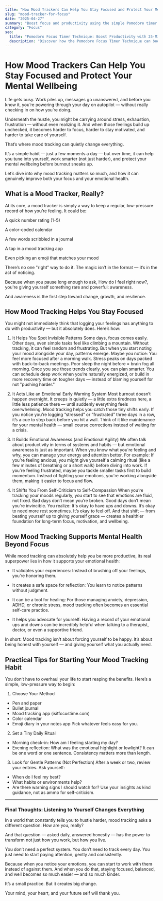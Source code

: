 ```yaml
---
title: "How Mood Trackers Can Help You Stay Focused and Protect Your Mental Wellbeing"
slug: "mood-tracker-for-focus"
date: "2025-04-27"
summary: "Boost focus and productivity using the simple Pomodoro timer technique."
category: "Focus"
seo:
  title: "Pomodoro Focus Timer Technique: Boost Productivity with 25-Minute Work Sessions"
  description: "Discover how the Pomodoro Focus Timer Technique can boost your productivity and help you stay focused. Learn step-by-step how to use this proven method to get more done with less stress."
---
```


# How Mood Trackers Can Help You Stay Focused and Protect Your Mental Wellbeing

Life gets busy.
Work piles up, messages go unanswered, and before you know it, you’re powering through your day on autopilot — without really checking in on how you’re doing.

Underneath the hustle, you might be carrying around stress, exhaustion, frustration — without even realizing it.
And when those feelings build up unchecked, it becomes harder to focus, harder to stay motivated, and harder to take care of yourself.

That’s where mood tracking can quietly change everything.

It’s a simple habit — just a few moments a day — but over time, it can help you tune into yourself, work smarter (not just harder), and protect your mental wellbeing before burnout sneaks up.

Let’s dive into why mood tracking matters so much, and how it can genuinely improve both your focus and your emotional health.

## What is a Mood Tracker, Really?

At its core, a mood tracker is simply a way to keep a regular, low-pressure record of how you’re feeling.
It could be:

A quick number rating (1–5)

A color-coded calendar

A few words scribbled in a journal

A tap in a mood tracking app

Even picking an emoji that matches your mood

There’s no one "right" way to do it.
The magic isn’t in the format — it’s in the act of noticing.

Because when you pause long enough to ask, How do I feel right now?, you're giving yourself something rare and powerful: awareness.

And awareness is the first step toward change, growth, and resilience.

## How Mood Tracking Helps You Stay Focused

You might not immediately think that logging your feelings has anything to do with productivity — but it absolutely does.
Here’s how:

1. It Helps You Spot Invisible Patterns
Some days, focus comes easily. Other days, even simple tasks feel like climbing a mountain.
Without tracking, it can feel random and frustrating.
But when you start noting your mood alongside your day, patterns emerge.
Maybe you notice:
You feel more focused after a morning walk.
Stress peaks on days packed with back-to-back meetings.
Poor sleep the night before = brain fog all morning.
Once you see those trends clearly, you can plan smarter.
You can schedule deep work when you’re naturally energized, or build in more recovery time on tougher days — instead of blaming yourself for not "pushing harder."

2. It Acts Like an Emotional Early Warning System
Most burnout doesn’t happen overnight.
It creeps in quietly — a little extra tiredness here, a little less patience there — until suddenly everything feels overwhelming.
Mood tracking helps you catch those tiny shifts early.
If you notice you’re logging “stressed” or “frustrated” three days in a row, it’s a cue to step back before you hit a wall.
Think of it like maintenance for your mental health — small course corrections instead of waiting for a crisis.

3. It Builds Emotional Awareness (and Emotional Agility)
We often talk about productivity in terms of systems and habits — but emotional awareness is just as important.
When you know what you're feeling and why, you can manage your energy and attention better.
For example:
If you’re feeling anxious, you might give yourself a calming ritual (like a few minutes of breathing or a short walk) before diving into work.
If you're feeling frustrated, maybe you tackle smaller tasks first to build momentum.
Instead of fighting your emotions, you're working alongside them, making it easier to focus and flow.

4. It Shifts You From Self-Criticism to Self-Compassion
When you’re tracking your moods regularly, you start to see that emotions are fluid, not fixed.
Bad days don’t mean you’re broken. Good days don’t mean you’re invincible.
You realize:
It's okay to have ups and downs.
It’s okay to need more rest sometimes.
It’s okay to feel off.
And that shift — from beating yourself up to giving yourself grace — creates a healthier foundation for long-term focus, motivation, and wellbeing.

## How Mood Tracking Supports Mental Health Beyond Focus

While mood tracking can absolutely help you be more productive, its real superpower lies in how it supports your emotional health:

- It validates your experiences: Instead of brushing off your feelings, you’re honoring them.

- It creates a safe space for reflection: You learn to notice patterns without judgment.

- It can be a tool for healing: For those managing anxiety, depression, ADHD, or chronic stress, mood tracking often becomes an essential self-care practice.

- It helps you advocate for yourself: Having a record of your emotional ups and downs can be incredibly helpful when talking to a therapist, doctor, or even a supportive friend.

In short:
Mood tracking isn't about forcing yourself to be happy.
It’s about being honest with yourself — and giving yourself what you actually need.

## Practical Tips for Starting Your Mood Tracking Habit

You don’t have to overhaul your life to start reaping the benefits.
Here’s a simple, low-pressure way to begin:

1. Choose Your Method
- Pen and paper
- Bullet journal
- Mood tracking app (isitfocustime.com)
- Color calendar
- Emoji diary in your notes app
Pick whatever feels easy for you.

2. Set a Tiny Daily Ritual
- Morning check-in: How am I feeling starting my day?
- Evening reflection: What was the emotional highlight or lowlight?
It can be one word or one sentence.
Consistency matters more than length.

3. Look for Gentle Patterns (Not Perfection)
After a week or two, review your entries.
Ask yourself:
- When do I feel my best?
- What habits or environments help?
- Are there warning signs I should watch for?
Use your insights as kind guidance, not as ammo for self-criticism.

---

### Final Thoughts: Listening to Yourself Changes Everything

In a world that constantly tells you to hustle harder, mood tracking asks a different question:
How are you, really?

And that question — asked daily, answered honestly — has the power to transform not just how you work, but how you live.

You don’t need a perfect system. You don’t need to track every day.
You just need to start paying attention, gently and consistently.

Because when you notice your emotions, you can start to work with them instead of against them.
And when you do that, staying focused, balanced, and well becomes so much easier — and so much kinder.

It’s a small practice.
But it creates big change.

Your mind, your heart, and your future self will thank you.
